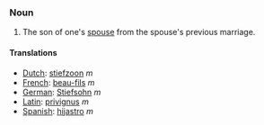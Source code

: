 ===Noun===

# The son of one's [[spouse]] from the spouse's previous marriage.

====Translations====
*[[Dutch]]: [[stiefzoon]] ''m''
*[[French]]: [[beau-fils]] ''m''
*[[German]]: [[Stiefsohn]] ''m''
*[[Latin]]: [[privignus]] ''m''
*[[Spanish]]: [[hijastro]] ''m''